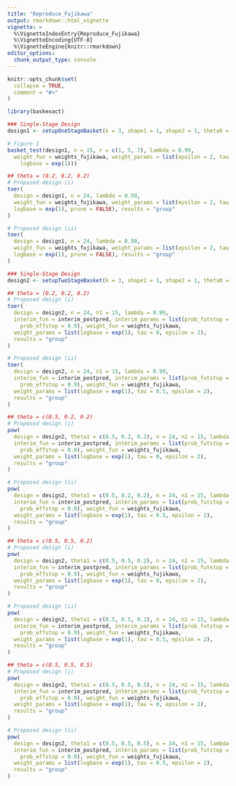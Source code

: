 ```yaml
---
title: "Reproduce_Fujikawa"
output: rmarkdown::html_vignette
vignette: >
  %\VignetteIndexEntry{Reproduce_Fujikawa}
  %\VignetteEncoding{UTF-8}
  %\VignetteEngine{knitr::rmarkdown}
editor_options: 
  chunk_output_type: console
---
```


```r
knitr::opts_chunk$set(
  collapse = TRUE,
  comment = "#>"
)
```

```r
library(baskexact)

### Single-Stage Design
design1 <- setupOneStageBasket(k = 3, shape1 = 1, shape2 = 1, theta0 = 0.2)

# Figure 1
basket_test(design1, n = 15, r = c(1, 5, 7), lambda = 0.99, 
  weight_fun = weights_fujikawa, weight_params = list(epsilon = 2, tau = 0.5,
    logbase = exp(1)))

## theta = (0.2, 0.2, 0.2)
# Proposed design (i)
toer(
  design = design1, n = 24, lambda = 0.99,
  weight_fun = weights_fujikawa, weight_params = list(epsilon = 2, tau = 0,
  logbase = exp(1), prune = FALSE), results = "group"
)

# Proposed design (ii)
toer(
  design = design1, n = 24, lambda = 0.99,
  weight_fun = weights_fujikawa, weight_params = list(epsilon = 2, tau = 0.5,
  logbase = exp(1), prune = FALSE), results = "group"
)

### Single-Stage Design
design2 <- setupTwoStageBasket(k = 3, shape1 = 1, shape2 = 1, theta0 = 0.2)

## theta = (0.2, 0.2, 0.2)
# Proposed design (i)
toer(
  design = design2, n = 24, n1 = 15, lambda = 0.99, 
  interim_fun = interim_postpred, interim_params = list(prob_futstop = 0.1,
    prob_effstop = 0.9), weight_fun = weights_fujikawa,
  weight_params = list(logbase = exp(1), tau = 0, epsilon = 2),
  results = "group"
)

# Proposed design (ii)
toer(
  design = design2, n = 24, n1 = 15, lambda = 0.99, 
  interim_fun = interim_postpred, interim_params = list(prob_futstop = 0.1,
    prob_effstop = 0.9), weight_fun = weights_fujikawa,
  weight_params = list(logbase = exp(1), tau = 0.5, epsilon = 2),
  results = "group"
)

## theta = c(0.5, 0.2, 0.2)
# Proposed design (i)
pow(
  design = design2, theta1 = c(0.5, 0.2, 0.2), n = 24, n1 = 15, lambda = 0.99, 
  interim_fun = interim_postpred, interim_params = list(prob_futstop = 0.1,
    prob_effstop = 0.9), weight_fun = weights_fujikawa,
  weight_params = list(logbase = exp(1), tau = 0, epsilon = 2),
  results = "group"
)

# Proposed design (ii)
pow(
  design = design2, theta1 = c(0.5, 0.2, 0.2), n = 24, n1 = 15, lambda = 0.99, 
  interim_fun = interim_postpred, interim_params = list(prob_futstop = 0.1,
    prob_effstop = 0.9), weight_fun = weights_fujikawa,
  weight_params = list(logbase = exp(1), tau = 0.5, epsilon = 2),
  results = "group"
)

## theta = c(0.5, 0.5, 0.2)
# Proposed design (i)
pow(
  design = design2, theta1 = c(0.5, 0.5, 0.2), n = 24, n1 = 15, lambda = 0.99, 
  interim_fun = interim_postpred, interim_params = list(prob_futstop = 0.1,
    prob_effstop = 0.9), weight_fun = weights_fujikawa,
  weight_params = list(logbase = exp(1), tau = 0, epsilon = 2),
  results = "group"
)

# Proposed design (ii)
pow(
  design = design2, theta1 = c(0.5, 0.5, 0.2), n = 24, n1 = 15, lambda = 0.99, 
  interim_fun = interim_postpred, interim_params = list(prob_futstop = 0.1,
    prob_effstop = 0.9), weight_fun = weights_fujikawa,
  weight_params = list(logbase = exp(1), tau = 0.5, epsilon = 2),
  results = "group"
)

## theta = c(0.5, 0.5, 0.5)
# Proposed design (i)
pow(
  design = design2, theta1 = c(0.5, 0.5, 0.5), n = 24, n1 = 15, lambda = 0.99, 
  interim_fun = interim_postpred, interim_params = list(prob_futstop = 0.1,
    prob_effstop = 0.9), weight_fun = weights_fujikawa,
  weight_params = list(logbase = exp(1), tau = 0, epsilon = 2),
  results = "group"
)

# Proposed design (ii)
pow(
  design = design2, theta1 = c(0.5, 0.5, 0.5), n = 24, n1 = 15, lambda = 0.99, 
  interim_fun = interim_postpred, interim_params = list(prob_futstop = 0.1,
    prob_effstop = 0.9), weight_fun = weights_fujikawa,
  weight_params = list(logbase = exp(1), tau = 0.5, epsilon = 2),
  results = "group"
)
```
